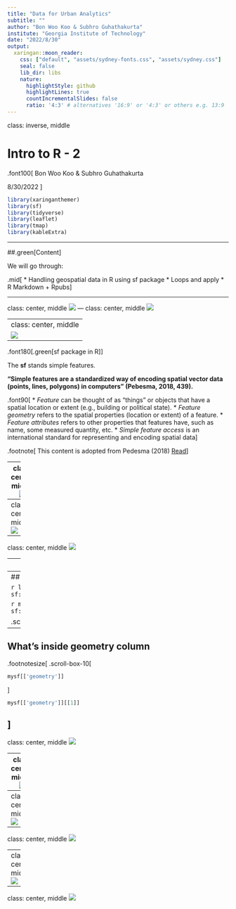 ```yaml
---
title: "Data for Urban Analytics"
subtitle: ""
author: "Bon Woo Koo & Subhro Guhathakurta"
institute: "Georgia Institute of Technology"
date: "2022/8/30"
output:
  xaringan::moon_reader:
    css: ["default", "assets/sydney-fonts.css", "assets/sydney.css"]
    seal: false
    lib_dir: libs
    nature:
      highlightStyle: github
      highlightLines: true
      countIncrementalSlides: false
      ratio: '4:3' # alternatives '16:9' or '4:3' or others e.g. 13:9
---
```

class: inverse, middle

# Intro to R - 2


.font100[
Bon Woo Koo & Subhro Guhathakurta

8/30/2022
]

```r
library(xaringanthemer)
library(sf)
library(tidyverse)
library(leaflet)
library(tmap)
library(kableExtra)
```
---

##.green[Content]

We will go through:

.mid[
* Handling geospatial data in R using sf package
* Loops and apply
* R Markdown + Rpubs
]

---

class: center, middle
![](./sf/sf-05.jpg)
---
class: center, middle
![](./sf/sf-06.jpg)

---
class: center, middle
![](./sf/sf-07.jpg)
---

.font180[.green[sf package in R]]

The **sf** stands simple features. 

**"Simple features are a standardized way of encoding spatial vector data (points, lines, polygons) in computers" (Pebesma, 2018, 439).**

.font90[
* *Feature* can be thought of as "things" or objects that have a spatial location or extent (e.g., building or political state).
* *Feature geometry* refers to the spatial properties (location or extent) of a feature.
* *Feature attributes* refers to other properties that features have, such as name, some measured quantity, etc.
* *Simple feature access* is an international standard for representing and encoding spatial data
]


.footnote[
This content is adopted from Pedesma (2018) [Read](https://journal.r-project.org/archive/2018/RJ-2018-009/RJ-2018-009.pdf)
]

---
class: center, middle
![](./sf/sf-09.jpg)

---
class: center, middle
![](./sf/sf-10.jpg)

---
class: center, middle
![](./sf/sf-11.jpg)

---
class: center, middle
![](./sf/sf-12.jpg)


---
## Let's do some coding

```r
library(sf)
mysf <- sf::st_read("https://raw.githubusercontent.com/BonwooKoo/UrbanAnalytics2022/main/Lab/module_0/testdata.geojson")
```

```r
mysf <- sf::st_read("https://raw.githubusercontent.com/BonwooKoo/UrbanAnalytics2022/main/Lab/module_0/testdata.geojson")
```

.scriptsize[
```r
mysf %>% print()
```
]
---
## What's inside geometry column
.footnotesize[
.scroll-box-10[
```r
mysf[['geometry']]
```
]

```r
mysf[['geometry']][[1]]
```
]
---
class: center, middle
![](./sf/sf-14.jpg)

---
class: center, middle
![](./sf/sf-17.jpg)

---
class: center, middle
![](./sf/sf-18.jpg)

---
class: center, middle
![](./sf/sf-19.jpg)

---
class: center, middle
![](./sf/sf-20.jpg)

---
class: center, middle
![](./sf/sf-21.jpg)

